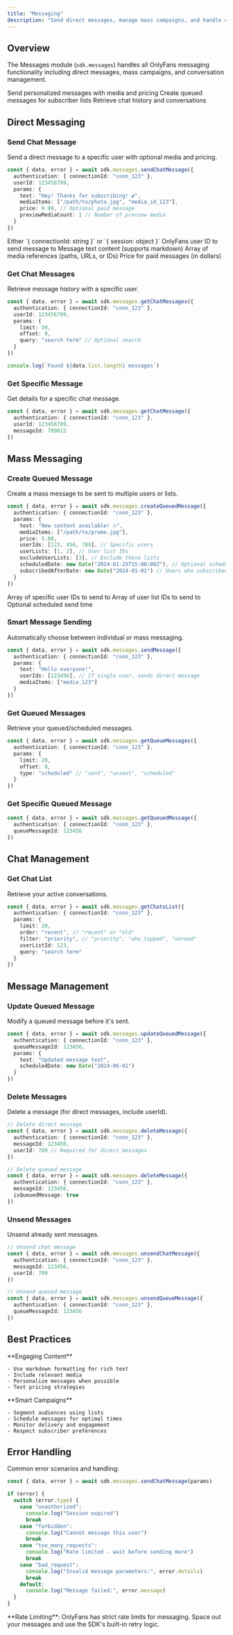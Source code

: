 ```yaml
---
title: "Messaging"
description: "Send direct messages, manage mass campaigns, and handle conversations with the OnlyFans SDK"
---
```


## Overview

The Messages module (`sdk.messages`) handles all OnlyFans messaging functionality including direct messages, mass campaigns, and conversation management.

<CardGroup cols={3}>
  <Card title="Direct Messages" icon="message-circle">
    Send personalized messages with media and pricing
  </Card>
  <Card title="Mass Campaigns" icon="megaphone">
    Create queued messages for subscriber lists
  </Card>
  <Card title="Chat Management" icon="messages">
    Retrieve chat history and conversations
  </Card>
</CardGroup>

## Direct Messaging

### Send Chat Message

Send a direct message to a specific user with optional media and pricing.

```typescript
const { data, error } = await sdk.messages.sendChatMessage({
  authentication: { connectionId: "conn_123" },
  userId: 123456789,
  params: {
    text: "Hey! Thanks for subscribing! 💕",
    mediaItems: ["/path/to/photo.jpg", "media_id_123"],
    price: 9.99, // Optional paid message
    previewMediaCount: 1 // Number of preview media
  }
})
```

<ParamField path="authentication" type="AuthenticationOptions" required>
  Either `{ connectionId: string }` or `{ session: object }`
</ParamField>

<ParamField path="userId" type="number" required>
  OnlyFans user ID to send message to
</ParamField>

<ParamField path="params.text" type="string" required>
  Message text content (supports markdown)
</ParamField>

<ParamField path="params.mediaItems" type="string[]">
  Array of media references (paths, URLs, or IDs)
</ParamField>

<ParamField path="params.price" type="number">
  Price for paid messages (in dollars)
</ParamField>

### Get Chat Messages

Retrieve message history with a specific user.

```typescript
const { data, error } = await sdk.messages.getChatMessages({
  authentication: { connectionId: "conn_123" },
  userId: 123456789,
  params: {
    limit: 50,
    offset: 0,
    query: "search term" // Optional search
  }
})

console.log(`Found ${data.list.length} messages`)
```

### Get Specific Message

Get details for a specific chat message.

```typescript
const { data, error } = await sdk.messages.getChatMessage({
  authentication: { connectionId: "conn_123" },
  userId: 123456789,
  messageId: 789012
})
```

## Mass Messaging

### Create Queued Message

Create a mass message to be sent to multiple users or lists.

```typescript
const { data, error } = await sdk.messages.createQueuedMessage({
  authentication: { connectionId: "conn_123" },
  params: {
    text: "New content available! 🔥",
    mediaItems: ["/path/to/promo.jpg"],
    price: 5.00,
    userIds: [123, 456, 789], // Specific users
    userLists: [1, 2], // User list IDs
    excludeUserLists: [3], // Exclude these lists
    scheduledDate: new Date("2024-01-25T15:00:00Z"), // Optional scheduling
    subscribedAfterDate: new Date("2024-01-01") // Users who subscribed after this date
  }
})
```

<ParamField path="params.userIds" type="number[]">
  Array of specific user IDs to send to
</ParamField>

<ParamField path="params.userLists" type="number[]">
  Array of user list IDs to send to
</ParamField>

<ParamField path="params.scheduledDate" type="Date">
  Optional scheduled send time
</ParamField>

### Smart Message Sending

Automatically choose between individual or mass messaging.

```typescript
const { data, error } = await sdk.messages.sendMessage({
  authentication: { connectionId: "conn_123" },
  params: {
    text: "Hello everyone!",
    userIds: [123456], // If single user, sends direct message
    mediaItems: ["media_123"]
  }
})
```

### Get Queued Messages

Retrieve your queued/scheduled messages.

```typescript
const { data, error } = await sdk.messages.getQueueMessages({
  authentication: { connectionId: "conn_123" },
  params: {
    limit: 20,
    offset: 0,
    type: "scheduled" // "sent", "unsent", "scheduled"
  }
})
```

### Get Specific Queued Message

```typescript
const { data, error } = await sdk.messages.getQueuedMessage({
  authentication: { connectionId: "conn_123" },
  queueMessageId: 123456
})
```

## Chat Management

### Get Chat List

Retrieve your active conversations.

```typescript
const { data, error } = await sdk.messages.getChatsList({
  authentication: { connectionId: "conn_123" },
  params: {
    limit: 20,
    order: "recent", // "recent" or "old"
    filter: "priority", // "priority", "who_tipped", "unread"
    userListId: 123,
    query: "search term"
  }
})
```

## Message Management

### Update Queued Message

Modify a queued message before it's sent.

```typescript
const { data, error } = await sdk.messages.updateQueuedMessage({
  authentication: { connectionId: "conn_123" },
  queueMessageId: 123456,
  params: {
    text: "Updated message text",
    scheduledDate: new Date("2024-06-01")
  }
})
```

### Delete Messages

Delete a message (for direct messages, include userId).

```typescript
// Delete direct message
const { data, error } = await sdk.messages.deleteMessage({
  authentication: { connectionId: "conn_123" },
  messageId: 123456,
  userId: 789 // Required for direct messages
})

// Delete queued message
const { data, error } = await sdk.messages.deleteMessage({
  authentication: { connectionId: "conn_123" },
  messageId: 123456,
  isQueuedMessage: true
})
```

### Unsend Messages

Unsend already sent messages.

```typescript
// Unsend chat message
const { data, error } = await sdk.messages.unsendChatMessage({
  authentication: { connectionId: "conn_123" },
  messageId: 123456,
  userId: 789
})

// Unsend queued message
const { data, error } = await sdk.messages.unsendQueueMessage({
  authentication: { connectionId: "conn_123" },
  queueMessageId: 123456
})
```

## Best Practices

<CardGroup cols={2}>
  <Card title="Message Quality" icon="heart">
    **Engaging Content**
    
    - Use markdown formatting for rich text
    - Include relevant media
    - Personalize messages when possible
    - Test pricing strategies
  </Card>
  <Card title="Mass Messaging" icon="users">
    **Smart Campaigns**
    
    - Segment audiences using lists
    - Schedule messages for optimal times
    - Monitor delivery and engagement
    - Respect subscriber preferences
  </Card>
</CardGroup>

## Error Handling

Common error scenarios and handling:

```typescript
const { data, error } = await sdk.messages.sendChatMessage(params)

if (error) {
  switch (error.type) {
    case "unauthorized":
      console.log("Session expired")
      break
    case "forbidden":
      console.log("Cannot message this user")
      break
    case "too_many_requests":
      console.log("Rate limited - wait before sending more")
      break
    case "bad_request":
      console.log("Invalid message parameters:", error.details)
      break
    default:
      console.log("Message failed:", error.message)
  }
}
```

<Warning>
  **Rate Limiting**: OnlyFans has strict rate limits for messaging. Space out your messages and use the SDK's built-in retry logic.
</Warning> 